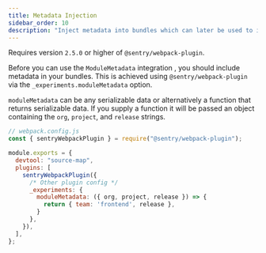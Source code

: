 ```yaml
---
title: Metadata Injection
sidebar_order: 10
description: "Inject metadata into bundles which can later be used to identify which bundles may be responsible for an error."
---
```


Requires version `2.5.0` or higher of `@sentry/webpack-plugin`.

Before you can use the <PlatformLink
to="/configuration/micro-frontend-support/module-metadata-integration/">
`ModuleMetadata` integration </PlatformLink>, you should include
metadata in your bundles. This is achieved using `@sentry/webpack-plugin` via
the `_experiments.moduleMetadata` option.

 `moduleMetadata` can be any serializable data or alternatively a function that
 returns serializable data. If you supply a function it will be passed an object
 containing the `org`, `project`, and `release` strings.

```javascript
// webpack.config.js
const { sentryWebpackPlugin } = require("@sentry/webpack-plugin");

module.exports = {
  devtool: "source-map",
  plugins: [
    sentryWebpackPlugin({
      /* Other plugin config */
      _experiments: {
        moduleMetadata: ({ org, project, release }) => {
          return { team: 'frontend', release },
        }
      },
    }),
  ],
};
```
